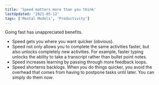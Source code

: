 ```yaml
---
title: 'Speed matters more than you think'
lastUpdated: '2021-05-12'
tags: ['Mental Models', 'Productivity']
---
```


Going fast has unappreciated benefits.

- Speed gets you where you want quicker (obvious).
- Speed not only allows you to complete the same activities faster,
  but also unlocks completely new activities. For example, faster
  typing unlocks the ability to take a transcript rather than bullet
  point notes.
- Speed increases learning by passing through more feedback loops.
- Speed shorterns backlogs. When you do things quicker, you avoid the
  overhead that comes from having to postpone tasks until later. You
  can simply do them _now_.
